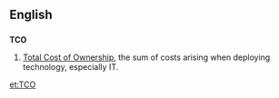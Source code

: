 ==English==
==={{initialism}}===
'''TCO'''
# [[Total Cost of Ownership]], the sum of costs arising when deploying technology, especially IT.

[[et:TCO]]